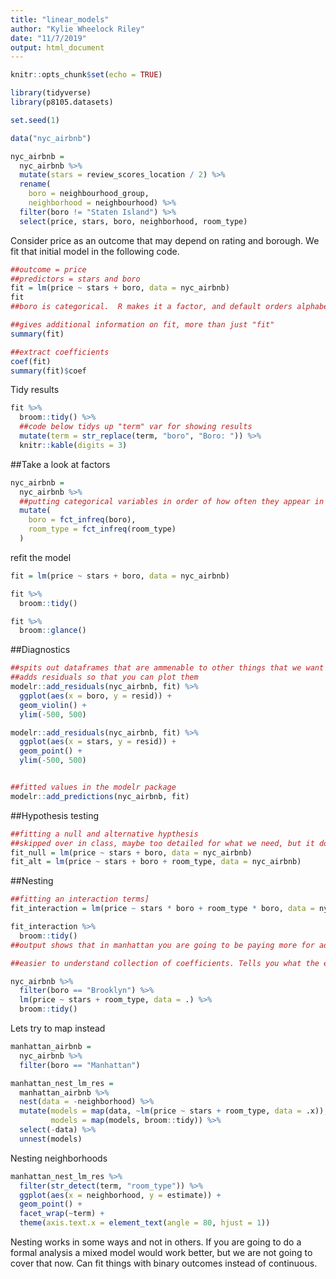 ```yaml
---
title: "linear_models"
author: "Kylie Wheelock Riley"
date: "11/7/2019"
output: html_document
---
```


```r
knitr::opts_chunk$set(echo = TRUE)

library(tidyverse)
library(p8105.datasets)

set.seed(1)
```

```r
data("nyc_airbnb")

nyc_airbnb = 
  nyc_airbnb %>% 
  mutate(stars = review_scores_location / 2) %>% 
  rename(
    boro = neighbourhood_group,
    neighborhood = neighbourhood) %>% 
  filter(boro != "Staten Island") %>% 
  select(price, stars, boro, neighborhood, room_type)
```

Consider price as an outcome that may depend on rating and borough. We fit that initial model in the following code.
```r
##outcome = price
##predictors = stars and boro
fit = lm(price ~ stars + boro, data = nyc_airbnb)
fit
##boro is categorical.  R makes it a factor, and default orders alphabetically. In the model above the bronx is the reference group. 
```

```r
##gives additional information on fit, more than just "fit"
summary(fit)

##extract coefficients
coef(fit)
summary(fit)$coef

```

Tidy results
```r
fit %>% 
  broom::tidy() %>% 
  ##code below tidys up "term" var for showing results
  mutate(term = str_replace(term, "boro", "Boro: ")) %>% 
  knitr::kable(digits = 3)
```

##Take a look at factors
```r
nyc_airbnb = 
  nyc_airbnb %>% 
  ##putting categorical variables in order of how often they appear in the dataset with fct_infreq
  mutate(
    boro = fct_infreq(boro),
    room_type = fct_infreq(room_type)
  )
```

refit the model
```r
fit = lm(price ~ stars + boro, data = nyc_airbnb)

fit %>% 
  broom::tidy()

fit %>% 
  broom::glance()
```

##Diagnostics
```r
##spits out dataframes that are ammenable to other things that we want to do
##adds residuals so that you can plot them
modelr::add_residuals(nyc_airbnb, fit) %>% 
  ggplot(aes(x = boro, y = resid)) +
  geom_violin() +
  ylim(-500, 500)

modelr::add_residuals(nyc_airbnb, fit) %>% 
  ggplot(aes(x = stars, y = resid)) +
  geom_point() +
  ylim(-500, 500)


##fitted values in the modelr package
modelr::add_predictions(nyc_airbnb, fit)
```

##Hypothesis testing
```r
##fitting a null and alternative hypthesis
##skipped over in class, maybe too detailed for what we need, but it does exist
fit_null = lm(price ~ stars + boro, data = nyc_airbnb)
fit_alt = lm(price ~ stars + boro + room_type, data = nyc_airbnb)
```

##Nesting
```r
##fitting an interaction terms]
fit_interaction = lm(price ~ stars * boro + room_type * boro, data = nyc_airbnb)

fit_interaction %>%
  broom::tidy()
##output shows that in manhattan you are going to be paying more for addtional star ratings.  Not as much in bk and bx. (star rating has no association with price)


```

```r
##easier to understand collection of coefficients. Tells you what the effect is only in BK. 

nyc_airbnb %>% 
  filter(boro == "Brooklyn") %>% 
  lm(price ~ stars + room_type, data = .) %>% 
  broom::tidy()
```

Lets try to map instead
```r
manhattan_airbnb =
  nyc_airbnb %>% 
  filter(boro == "Manhattan")

manhattan_nest_lm_res =
  manhattan_airbnb %>% 
  nest(data = -neighborhood) %>% 
  mutate(models = map(data, ~lm(price ~ stars + room_type, data = .x)),
         models = map(models, broom::tidy)) %>% 
  select(-data) %>% 
  unnest(models)
```

Nesting neighborhoods
```r
manhattan_nest_lm_res %>% 
  filter(str_detect(term, "room_type")) %>% 
  ggplot(aes(x = neighborhood, y = estimate)) + 
  geom_point() + 
  facet_wrap(~term) + 
  theme(axis.text.x = element_text(angle = 80, hjust = 1))
```


Nesting works in some ways and not in others. If you are going to do a formal analysis a mixed model would work better, but we are not going to cover that now. 
Can fit things with binary outcomes instead of continuous. 














